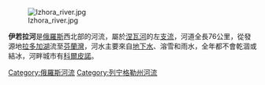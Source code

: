 [[Image:Izhora_river.jpg|thumb]]

'''伊若拉河'''是[[俄羅斯|俄羅斯]]西北部的河流，屬於[[涅瓦河|涅瓦河]]的左[[支流|支流]]，河道全長76公里，從發源地[[拉多加湖|拉多加湖]]流至[[芬蘭灣|芬蘭灣]]，河水主要來自[[地下水|地下水]]、溶雪和雨水，全年都不會乾涸或結冰，河畔城市有[[科爾皮諾|科爾皮諾]]。

{{Coord|59|48|11|N|30|36|11|E|display=title}}

[[Category:俄羅斯河流|Category:俄羅斯河流]]
[[Category:列宁格勒州河流|Category:列宁格勒州河流]]

{{俄羅斯地理小作品}}
